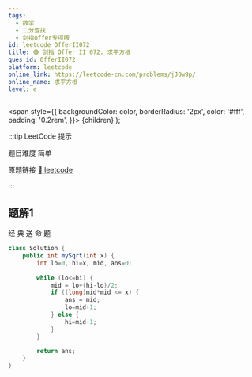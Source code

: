 ```yaml
---
tags:
  - 数学
  - 二分查找
  - 剑指offer专项版
id: leetcode_OfferII072
title: 🟢 剑指 Offer II 072. 求平方根
ques_id: OfferII072
platform: leetcode
online_link: https://leetcode-cn.com/problems/jJ0w9p/
online_name: 求平方根
level: e
---
```


  <span
    style={{
      backgroundColor: color,
      borderRadius: '2px',
      color: '#fff',
      padding: '0.2rem',
    }}>
    {children}
  </span>
);

:::tip LeetCode 提示

题目难度 <Highlight color="#00b8a3">简单</Highlight>

原题链接 [🔗 leetcode](https://leetcode-cn.com/problems/jJ0w9p/)

:::

## 题解1

经 典 送 命 题 

```java
class Solution {
    public int mySqrt(int x) {
        int lo=0, hi=x, mid, ans=0;
        
        while (lo<=hi) {
            mid = lo+(hi-lo)/2;
            if ((long)mid*mid <= x) {
                ans = mid;
                lo=mid+1;
            } else {
                hi=mid-1;
            }
        }

        return ans;
    }
}
```
